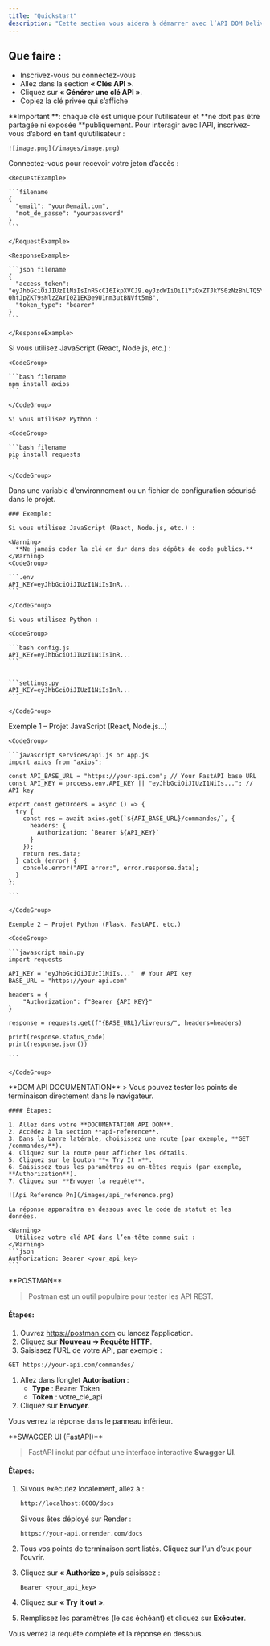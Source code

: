 ```yaml
---
title: "Quickstart"
description: "Cette section vous aidera à démarrer avec l’API DOM Delivery Management en seulement quelques minutes."
---
```


## Que faire :

- Inscrivez-vous ou connectez-vous
- Allez dans la section **« Clés API »**.
- Cliquez sur **« Générer une clé API »**.
- Copiez la clé privée qui s’affiche 

<Warning>
  **Important **: chaque clé est unique pour l’utilisateur et **ne doit pas être partagée ni exposée **publiquement.
</Warning>

<Steps>
  <Step title="Créer un compte" titleSize="h2">
    Pour interagir avec l’API, inscrivez-vous d’abord en tant qu’utilisateur :

    ![image.png](/images/image.png)
  </Step>
  <Step title="S’authentifier et obtenir un jeton" titleSize="h2">
    Connectez-vous pour recevoir votre jeton d’accès :

    <RequestExample>

    ```filename
    {
      "email": "your@email.com",
      "mot_de_passe": "yourpassword"
    }
    ```

    </RequestExample>

    <ResponseExample>

    ```json filename
    {
      "access_token": "eyJhbGciOiJIUzI1NiIsInR5cCI6IkpXVCJ9.eyJzdWIiOiI1YzQxZTJkYS0zNzBhLTQ5YjgtYjNlZi0xZDgwOTI0NzA4NmYiLCJleHAiOjE3MDA4NDA0MDB9.6L-0htJpZKT9sNlzZAYI0Z1EK0e9U1nm3utBNVft5m8",
      "token_type": "bearer"
    }
    ```

    </ResponseExample>
  </Step>
  <Step title="Installez une bibliothèque cliente HTTP dans le répertoire de votre projet." titleSize="h2">
    Si vous utilisez JavaScript (React, Node.js, etc.) :

    <CodeGroup>

    ```bash filename
    npm install axios
    ```

    </CodeGroup>

    Si vous utilisez Python :

    <CodeGroup>

    ```bash filename
    pip install requests
    ```

    </CodeGroup>
  </Step>
  <Step title="Stockez la clé API" titleSize="h2">
    Dans une variable d’environnement ou un fichier de configuration sécurisé dans le projet.

    ### Exemple:

    Si vous utilisez JavaScript (React, Node.js, etc.) :

    <Warning>
      **Ne jamais coder la clé en dur dans des dépôts de code publics.**
    </Warning>
    <CodeGroup>

    ```.env
    API_KEY=eyJhbGciOiJIUzI1NiIsInR...
    ```

    </CodeGroup>

    Si vous utilisez Python :

    <CodeGroup>

    ```bash config.js
    API_KEY=eyJhbGciOiJIUzI1NiIsInR...
    ```

    
    ```settings.py
    API_KEY=eyJhbGciOiJIUzI1NiIsInR...
    ```

    </CodeGroup>
  </Step>
  <Step title="Utilisez la clé dans les requêtes HTTP" titleSize="h2">
    Exemple 1 – Projet JavaScript (React, Node.js…)

    <CodeGroup>

    ```javascript services/api.js or App.js
    import axios from "axios";
    
    const API_BASE_URL = "https://your-api.com"; // Your FastAPI base URL
    const API_KEY = process.env.API_KEY || "eyJhbGciOiJIUzI1NiIs..."; // API key
    
    export const getOrders = async () => {
      try {
        const res = await axios.get(`${API_BASE_URL}/commandes/`, {
          headers: {
            Authorization: `Bearer ${API_KEY}`
          }
        });
        return res.data;
      } catch (error) {
        console.error("API error:", error.response.data);
      }
    };
    
    ```

    </CodeGroup>

    Exemple 2 – Projet Python (Flask, FastAPI, etc.)

    <CodeGroup>

    ```javascript main.py
    import requests
    
    API_KEY = "eyJhbGciOiJIUzI1NiIs..."  # Your API key
    BASE_URL = "https://your-api.com"
    
    headers = {
        "Authorization": f"Bearer {API_KEY}"
    }
    
    response = requests.get(f"{BASE_URL}/livreurs/", headers=headers)
    
    print(response.status_code)
    print(response.json())
    
    ```

    </CodeGroup>
  </Step>
  <Step title="Tester l’API" titleSize="h2">
    <Check>
      **DOM API DOCUMENTATION**
    </Check>
    > Vous pouvez tester les points de terminaison directement dans le navigateur.

    #### Étapes:

    1. Allez dans votre **DOCUMENTATION API DOM**.
    2. Accédez à la section **api-reference**.
    3. Dans la barre latérale, choisissez une route (par exemple, **GET /commandes/**).
    4. Cliquez sur la route pour afficher les détails.
    5. Cliquez sur le bouton **« Try It »**.
    6. Saisissez tous les paramètres ou en-têtes requis (par exemple, **Authorization**).
    7. Cliquez sur **Envoyer la requête**.

    ![Api Reference Pn](/images/api_reference.png)

    La réponse apparaîtra en dessous avec le code de statut et les données.

    <Warning>
      Utilisez votre clé API dans l’en-tête comme suit :
    </Warning>
    ```json
    Authorization: Bearer <your_api_key>
    ```
  </Step>
</Steps>

<Check>
  **POSTMAN**
</Check>

> Postman est un outil populaire pour tester les API REST.

#### Étapes:

1. Ouvrez https://postman.com ou lancez l’application.
2. Cliquez sur **Nouveau → Requête HTTP**.
3. Saisissez l’URL de votre API, par exemple :

```
GET https://your-api.com/commandes/
```

1. Allez dans l’onglet **Autorisation** :
   - **Type** : Bearer Token
   - **Token** : votre_clé\_api
2. Cliquez sur **Envoyer**.

Vous verrez la réponse dans le panneau inférieur.

<Check>
  **SWAGGER UI (FastAPI)**
</Check>

> FastAPI inclut par défaut une interface interactive **Swagger UI**.

#### Étapes:

1. Si vous exécutez localement, allez à :

   <CodeGroup>

   ```bash
   http://localhost:8000/docs 
   ```

   </CodeGroup>

   Si vous êtes déployé sur Render :

   <CodeGroup>

   ```arduino
   https://your-api.onrender.com/docs
   ```

   </CodeGroup>
2. Tous vos points de terminaison sont listés. Cliquez sur l’un d’eux pour l’ouvrir.
3. Cliquez sur **« Authorize »**, puis saisissez :

   <CodeGroup>

   ```php-template
   Bearer <your_api_key>
   ```

   </CodeGroup>
4. Cliquez sur **« Try it out »**.
5. Remplissez les paramètres (le cas échéant) et cliquez sur **Exécuter**.

Vous verrez la requête complète et la réponse en dessous.